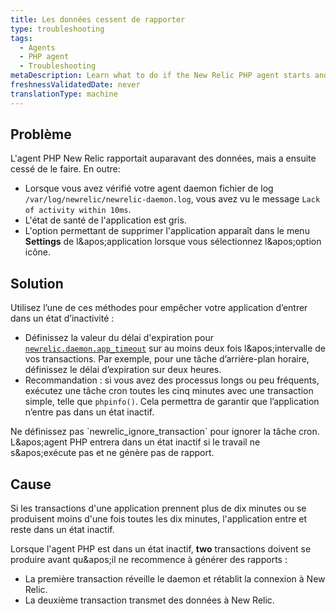 ```yaml
---
title: Les données cessent de rapporter
type: troubleshooting
tags:
  - Agents
  - PHP agent
  - Troubleshooting
metaDescription: Learn what to do if the New Relic PHP agent starts and then stops reporting data.
freshnessValidatedDate: never
translationType: machine
---
```


## Problème

L'agent PHP New Relic rapportait auparavant des données, mais a ensuite cessé de le faire. En outre:

* Lorsque vous avez vérifié votre agent daemon fichier de log `/var/log/newrelic/newrelic-daemon.log`, vous avez vu le message `Lack of activity within 10ms`.
* L'état de santé de l'application est gris.
* L'option permettant de supprimer l'application apparaît dans le menu <DNT>**Settings**</DNT> de l&amp;apos;application lorsque vous sélectionnez l&amp;apos;option <Icon name="fe-settings" /> icône.

## Solution

Utilisez l’une de ces méthodes pour empêcher votre application d’entrer dans un état d’inactivité :

* Définissez la valeur du délai d'expiration pour [`newrelic.daemon.app_timeout`](/docs/agents/php-agent/configuration/php-agent-configuration#inivar-daemon-app_timeout) sur au moins deux fois l&amp;apos;intervalle de vos transactions. Par exemple, pour une tâche d’arrière-plan horaire, définissez le délai d’expiration sur deux heures.
* Recommandation : si vous avez des processus longs ou peu fréquents, exécutez une tâche cron toutes les cinq minutes avec une transaction simple, telle que `phpinfo()`. Cela permettra de garantir que l’application n’entre pas dans un état inactif.

<Callout variant="important">
  Ne définissez pas `newrelic_ignore_transaction` pour ignorer la tâche cron. L&amp;apos;agent PHP entrera dans un état inactif si le travail ne s&amp;apos;exécute pas et ne génère pas de rapport.
</Callout>

## Cause

Si les transactions d'une application prennent plus de dix minutes ou se produisent moins d'une fois toutes les dix minutes, l'application entre et reste dans un état inactif.

Lorsque l'agent PHP est dans un état inactif, <DNT>**two**</DNT> transactions doivent se produire avant qu&amp;apos;il ne recommence à générer des rapports :

* La première transaction réveille le daemon et rétablit la connexion à New Relic.
* La deuxième transaction transmet des données à New Relic.